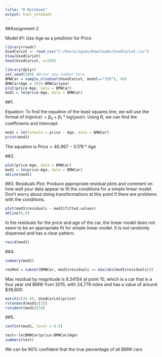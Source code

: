 ```yaml
---
title: "R Notebook"
output: html_notebook
---
```


##Assignment 2

Model #1: Use Age as a predictor for Price

```r
library(readr)
UsedCarLot <- read_csv("C:/Users/zguan/Downloads/UsedCarLot.csv")
View(UsedCarLot)
head(UsedCarLot, n=100)
```

```r
library(dplyr)
set.seed(500) #Enter any number here
BMWCar = sample_n(subset(UsedCarLot, model=="328"), 40)
BMWCar$Age = 2019-BMWCar$year
plot(price~Age, data = BMWCar)
mod1 = lm(price~Age, data = BMWCar)
```
##1.

Equation: To find the equation of the least squares line, we will use the format of $ln(price) = \beta_0 + \beta_1*log(year)$. Using R, we can find the coefficients and Intercept.

```r
mod1 = lm(formula = price ~ Age, data = BMWCar)
print(mod1)
```
The equation is $Price = 40.967 - 3.178*Age$


##2. 
```r
plot(price~Age, data = BMWCar)
mod1 = lm(price~Age, data = BMWCar)
abline(mod1)
```

##3. Residuals Plot: Produce appropriate residual plots and comment on how well your data appear to fit the conditions for a simple linear model. Don't worry about doing transformations at this point if there are problems with the conditions.

```r
plot(mod1$residuals ~ mod1$fitted.values)
abline(0,0)
```

In the residuals for the price and age of the car, the linear model does not seem to be an appropriate fit for simple linear model. It is not randomly dispersed and has a clear pattern. 

```r
resid(mod1)
```

##4. 
```r
summary(mod1)

resMod = subset(BMWCar, mod1$residuals == max(abs(mod1$residuals)))

```

Max residual by magnitude is 8.34154 at point 10, which is a car that is a four year old BMW from 2015, with 24,779 miles and has a value of around $36,600. 

```r
match(c(36.6), UsedCarLot$price)
rstandard(mod1)[10]
rstudent(mod1)[10]

```

##5. 
```r
confint(mod1, level = 0.9)

test<-lm(BMWCar$price~BMWCar$Age)
summary(test)
```

We can be 90% confident that the true percentage of all BMW cars 
